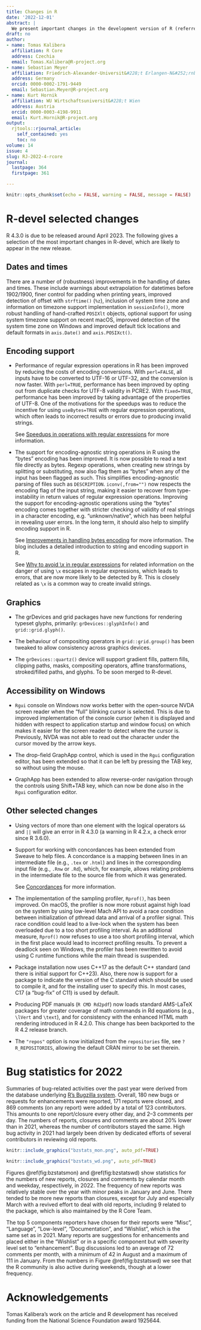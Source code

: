 ```yaml
---
title: Changes in R
date: '2022-12-01'
abstract: |
  We present important changes in the development version of R (referred to as R-devel, to become R 4.3). Some statistics on bug tracking activities in 2022 are also provided.
draft: no
author:
- name: Tomas Kalibera
  affiliation: R Core
  address: Czechia
  email: Tomas.Kalibera@R-project.org
- name: Sebastian Meyer
  affiliation: Friedrich-Alexander-Universit&#228;t Erlangen-N&#252;rnberg
  address: Germany
  orcid: 0000-0002-1791-9449
  email: Sebastian.Meyer@R-project.org
- name: Kurt Hornik
  affiliation: WU Wirtschaftsuniversit&#228;t Wien
  address: Austria
  orcid: 0000-0003-4198-9911
  email: Kurt.Hornik@R-project.org
output:
  rjtools::rjournal_article:
    self_contained: yes
    toc: no
volume: 14
issue: 4
slug: RJ-2022-4-rcore
journal:
  lastpage: 364
  firstpage: 361

---
```





```r
knitr::opts_chunk$set(echo = FALSE, warning = FALSE, message = FALSE)
```

# R-devel selected changes

R 4.3.0 is due to be released around April 2023.  The following gives a
selection of the most important changes in R-devel, which are likely to
appear in the new release.

## Dates and times

There are a number of (robustness) improvements in the handling of dates
and times.  These include warnings about extrapolation for datetimes before
1902/1900, finer control for padding when printing years, improved detection
of offset with `strftime()` (`%z`), inclusion of system time zone and
information on timezone support implementation in `sessionInfo()`, more
robust handling of hand-crafted `POSIXlt` objects, optional support for
using system timezone support on recent macOS, improved detection of the
system time zone on Windows and improved default tick locations and default
formats in `axis.Date()` and `axis.POSIXct()`.

## Encoding support

 - Performance of regular expression operations in R has been improved by
   reducing the costs of encoding conversions.  With `perl=FALSE`, all
   inputs have to be converted to UTF-16 or UTF-32, and the conversion is
   now faster.  With `perl=TRUE`, performance has been improved by opting
   out from duplicate checks for UTF-8 validity in PCRE2.  With
   `fixed=TRUE`, performance has been improved by taking advantage of the
   properties of UTF-8.  One of the motivations for the speedups was to
   reduce the incentive for using `useBytes=TRUE` with regular expression
   operations, which often leads to incorrect results or errors due to
   producing invalid strings.

   See [Speedups in operations with regular expressions](https://blog.r-project.org/2022/07/12/speedups-in-operations-with-regular-expressions)
   for more information.

 - The support for encoding-agnostic string operations in R using the
   "bytes" encoding has been improved. It is now possible to read a text
   file directly as bytes. Regexp operations, when creating new strings by
   splitting or substituting, now also flag them as "bytes" when any of the
   input has been flagged as such. This simplifies encoding-agnostic parsing
   of files such as `DESCRIPTION`. `iconv(,from="")` now respects the
   encoding flag of the input string, making it easier to recover from
   type-instability in return values of regular expression operations.
   Improving the support for encoding-agnostic operations using the "bytes"
   encoding comes together with stricter checking of validity of real
   strings in a character encoding, e.g. "unknown/native", which has been
   helpful in revealing user errors. In the long term, it should also help
   to simplify encoding support in R.

   See [Improvements in handling bytes encoding](https://blog.r-project.org/2022/10/10/improvements-in-handling-bytes-encoding)
   for more information. The blog includes a detailed introduction to string and
   encoding support in R. 

   See [Why to avoid \\x in regular expressions](https://blog.r-project.org/2022/06/27/why-to-avoid-%5Cx-in-regular-expressions/)
   for related information on the danger of using `\x` escapes in regular
   expressions, which leads to errors, that are now more likely to be
   detected by R.  This is closely related as `\x` is a common way to
   create invalid strings.

## Graphics

 - The grDevices and grid packages have new functions for rendering typeset
   glyphs, primarily: `grDevices::glyphInfo()` and `grid::grid.glyph()`.

 - The behaviour of compositing operators in `grid::grid.group()` has been
   tweaked to allow consistency across graphics devices.

 - The `grDevices::quartz()` device will support gradient fills, pattern
   fills, clipping paths, masks, compositing operators, affine
   transformations, stroked/filled paths, and glyphs.  To be soon merged to
   R-devel.

## Accessibility on Windows

- `Rgui` console on Windows now works better with the open-source NVDA
  screen reader when the "full" blinking cursor is selected.  This is due to
  improved implementation of the console cursor (when it is displayed and
  hidden with respect to application startup and window focus) on which
  makes it easier for the screen reader to detect where the cursor is. 
  Previously, NVDA was not able to read out the character under the cursor
  moved by the arrow keys.

- The drop-field GraphApp control, which is used in the `Rgui` configuration
  editor, has been extended so that it can be left by pressing the TAB key,
  so without using the mouse.

- GraphApp has been extended to allow reverse-order navigation through the
  controls using Shift+TAB key, which can now be done also in the `Rgui`
  configuration editor.

## Other selected changes

- Using vectors of more than one element with the logical operators `&&`
  and `||` will give an error in R 4.3.0 (a warning in R 4.2.x, a check
  error since R 3.6.0).

 - Support for working with concordances has been extended from
   Sweave to help files.  A concordance is a mapping between lines in an
   intermediate file (e.g., `.tex` or `.html`) and lines in the
   corresponding input file (e.g., `.Rnw` or `.Rd`), which, for example, allows
   relating problems in the intermediate file to the source file from which
   it was generated.

   See [Concordances](https://blog.r-project.org/2022/10/20/concordances) for more
   information.

 - The implementation of the sampling profiler, `Rprof()`, has been
   improved.  On macOS, the profiler is now more robust against high load on
   the system by using low-level Mach API to avoid a race condition between
   initialization of pthread data and arrival of a profiler signal.  This
   race condition could lead to a live-lock when the system has been
   overloaded due to a too short profiling interval.  As an additional
   measure, `Rprof()` now refuses to use a too short profiling interval,
   which in the first place would lead to incorrect profiling results.  To
   prevent a deadlock seen on Windows, the profiler has been rewritten to
   avoid using C runtime functions while the main thread is suspended.

 - Package installation now uses C++17 as the default C++ standard (and
   there is initial support for C++23).  Also, there now is support for
   a package to indicate the version of the C standard which should be
   used to compile it, and for the installing user to specify this.  In
   most cases, C17 (a "bug-fix" of C11) is used by default.

- Producing PDF manuals (`R CMD Rd2pdf`) now loads standard AMS-LaTeX
  packages for greater coverage of math commands in Rd equations
  (e.g., `\lVert` and `\text`), and for consistency with the 
  enhanced HTML math rendering introduced in R 4.2.0. This change has been
  backported to the R 4.2 release branch.

- The `"repos"` option is now initialized from the `repositories` file,
  see `?R_REPOSITORIES`, allowing the default CRAN mirror to be set therein.


# Bug statistics for 2022

Summaries of bug-related activities over the past year were derived from the
database underlying [R's Bugzilla system](https://bugs.R-project.org/).
Overall, 180 new bugs or requests for enhancements were reported,
171 reports were closed, and 869 comments (on any report) were added
by a total of 123 contributors.
This amounts to one report/closure every other day,
and 2--3 comments per day.
The numbers of reports, closures and comments are about 20\% lower than in
2021, <!-- % 244, 220, 1065, 115
% 2020, % 338, 364, 1560, 157 -->
whereas the number of contributors stayed the same.
High bug activity in 2021 had largely been driven by dedicated efforts of
several contributors in reviewing old reports.

```r
knitr::include_graphics("bzstats_mon.png", auto_pdf=TRUE)
```

```r
knitr::include_graphics("bzstats_wd.png", auto_pdf=TRUE)
```

Figures \@ref(fig:bzstatsmon) and \@ref(fig:bzstatswd) show statistics for the numbers of new reports,
closures and comments by calendar month and weekday, respectively, in 2022.
The frequency of new reports was relatively stable over the year with minor
peaks in January and June. There tended to be more new reports than
closures, except for July and especially March with a revived effort
to deal with old reports, including 9 related to the \CRANpkg{nlme} package,
which is also maintained by the R Core Team.

The top 5 components reporters have chosen for their reports were
"Misc", "Language", "Low-level", "Documentation",  and "Wishlist",
which is the same set as in 2021. Many reports are suggestions for
enhancements and placed either in the "Wishlist" or in a
specific component but with severity level set to "enhancement".
Bug discussions led to an average of 72 comments per month, with a minimum
of 42 in August and a maximum of 111 in January.
From the numbers in Figure \@ref(fig:bzstatswd) we see that the R community is also active during
weekends, though at a lower frequency.


# Acknowledgements {.unnumbered}

Tomas Kalibera's work on the article and R development has received funding
from the National Science Foundation award 1925644.

